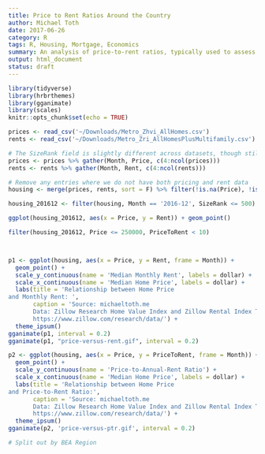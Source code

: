 ```yaml
---
title: Price to Rent Ratios Around the Country
author: Michael Toth
date: 2017-06-26
category: R
tags: R, Housing, Mortgage, Economics
summary: An analysis of price-to-rent ratios, typically used to assess the buy-vs-rent tradeoff, around the United States
output: html_document
status: draft
---
```


```r
library(tidyverse)
library(hrbrthemes)
library(gganimate)
library(scales)
knitr::opts_chunk$set(echo = TRUE)
```

```r

prices <- read_csv('~/Downloads/Metro_Zhvi_AllHomes.csv')
rents <- read_csv('~/Downloads/Metro_Zri_AllHomesPlusMultifamily.csv')

# The SizeRank field is slightly different across datasets, though still valuable. I'm going to arbitrarily select the SizeRank from the prices data to keep
prices <- prices %>% gather(Month, Price, c(4:ncol(prices)))
rents <- rents %>% gather(Month, Rent, c(4:ncol(rents)))

# Remove any entries where we do not have both pricing and rent data
housing <- merge(prices, rents, sort = F) %>% filter(!is.na(Price), !is.na(Rent)) %>% mutate(PriceToRent = Price / (Rent * 12))

housing_201612 <- filter(housing, Month == '2016-12', SizeRank <= 500) 

ggplot(housing_201612, aes(x = Price, y = Rent)) + geom_point()

filter(housing_201612, Price <= 250000, PriceToRent < 10)



p1 <- ggplot(housing, aes(x = Price, y = Rent, frame = Month)) + 
  geom_point() +
  scale_y_continuous(name = 'Median Monthly Rent', labels = dollar) +
  scale_x_continuous(name = 'Median Home Price', labels = dollar) +
  labs(title = 'Relationship between Home Price 
and Monthly Rent: ',
       caption = 'Source: michaeltoth.me
       Data: Zillow Research Home Value Index and Zillow Rental Index Time Series Data
       https://www.zillow.com/research/data/') +
  theme_ipsum()
gganimate(p1, interval = 0.2)
gganimate(p1, "price-versus-rent.gif", interval = 0.2)

p2 <- ggplot(housing, aes(x = Price, y = PriceToRent, frame = Month)) + 
  geom_point() +
  scale_y_continuous(name = 'Price-to-Annual-Rent Ratio') +
  scale_x_continuous(name = 'Median Home Price', labels = dollar) +
  labs(title = 'Relationship between Home Price 
and Price-to-Rent Ratio:',
       caption = 'Source: michaeltoth.me
       Data: Zillow Research Home Value Index and Zillow Rental Index Time Series Data
       https://www.zillow.com/research/data/') +
  theme_ipsum()
gganimate(p2, 'price-versus-ptr.gif', interval = 0.2)
```

```r
# Split out by BEA Region
```